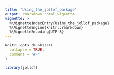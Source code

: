 ```yaml
---
title: "Using_the_jollof_package"
output: rmarkdown::html_vignette
vignette: >
  %\VignetteIndexEntry{Using_the_jollof_package}
  %\VignetteEngine{knitr::rmarkdown}
  %\VignetteEncoding{UTF-8}
---
```


```r
knitr::opts_chunk$set(
  collapse = TRUE,
  comment = "#>"
)
```

```r
library(jollof)
```

